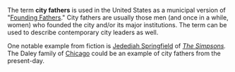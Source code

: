 The term '''city fathers''' is used in the United States as a municipal version of "[[Founding Fathers]]." City fathers are usually those men (and once in a while, women) who founded the city and/or its major institutions. The term can be used to describe contemporary city leaders as well.

One notable example from fiction is [[Jedediah Springfield]] of ''[[The Simpsons]].'' The Daley family of [[Chicago]] could be an example of city fathers from the present-day.

{{msg:stub}}